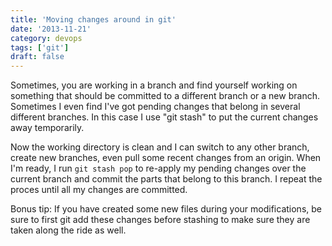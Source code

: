 ```yaml
---
title: 'Moving changes around in git'
date: '2013-11-21'
category: devops
tags: ['git']
draft: false
---
```


Sometimes, you are working in a branch and find yourself working on something that should be committed to a different branch or a new branch. Sometimes I even find I've got pending changes that belong in several different branches. In this case I use "git stash" to put the current changes away temporarily.

Now the working directory is clean and I can switch to any other branch, create new branches, even pull some recent changes from an origin. When I'm ready, I run `git stash pop` to re-apply my pending changes over the current branch and commit the parts that belong to this branch. I repeat the proces until all my changes are committed.

Bonus tip: If you have created some new files during your modifications, be sure to first git add these changes before stashing to make sure they are taken along the ride as well.
